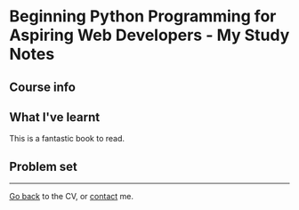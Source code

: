 
<Layout titlePage="Beginning Python">

# Beginning Python Programming for Aspiring Web Developers - My Study Notes

## Course info

## What I've learnt
This is a fantastic book to read.
 
## Problem set
---
[Go back](/) to the CV, or [contact](/contact) me.

</Layout>   